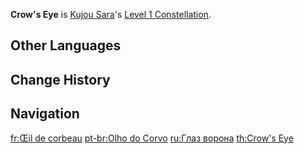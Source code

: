 {{Constellation Infobox
|image       = Constellation Crow's Eye.png
|description = When Tengu Juurai grant characters ATK Bonuses or hits opponents, the [[CD]] of [[Tengu Stormcall]] is decreased by 1s.<br />This effect can be triggered once every 3s.
|level       = 1
|character   = Kujou Sara
|utility1    = Cooldown Reduction
}}
'''Crow's Eye''' is [[Kujou Sara]]'s [[Level 1 Constellation]].

==Other Languages==
{{Other Languages
|en      = Crow's Eye
|zhs     = 乌眼
|zhs_rm  = Wū Yǎn
|zht     = 烏眼
|zht_rm  = Wū Yǎn
|zh_tl   = 
|ja      = 烏目
|ja_rm   = Umoku{{Assumed}}
|ja_tl   = Crow Eye
|ko      = 까마귀의 눈
|ko_rm   = Kkamagwi-ui Nun
|ko_tl   = Crow's Eye
|es      = Ojo corvino
|es_tl   = Crow's Eye
|fr      = Œil de corbeau
|fr_tl   = Crow's Eye
|ru      = Глаз ворона
|ru_tl   = Crow's Eye
|th      = Crow's Eye
|vi      = Mắt Quạ
|vi_tl   = 
|de      = Krähenauge
|de_tl   = Crow Eye
|id      = Crow's Eye
|pt      = Olho do Corvo
|pt_tl   = Crow's Eye
|tr      = Karganın Gözü
|tr_tl   = 
|it      = Occhi di corvo
|it_tl   = Crow Eyes
}}

==Change History==
{{Change History|2.1}}

==Navigation==
{{Talent Navbox|Kujou Sara}}

[[fr:Œil de corbeau]]
[[pt-br:Olho do Corvo]]
[[ru:Глаз ворона]]
[[th:Crow's Eye]]